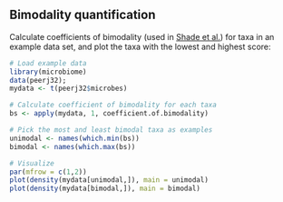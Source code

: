 ## Bimodality quantification

Calculate coefficients of bimodality (used in [Shade et
al.](http://mbio.asm.org/content/5/4/e01371-14)) for taxa in an
example data set, and plot the taxa with the lowest and highest score:

```r
# Load example data
library(microbiome)
data(peerj32); 
mydata <- t(peerj32$microbes)

# Calculate coefficient of bimodality for each taxa
bs <- apply(mydata, 1, coefficient.of.bimodality)

# Pick the most and least bimodal taxa as examples
unimodal <- names(which.min(bs))
bimodal <- names(which.max(bs))

# Visualize
par(mfrow = c(1,2))
plot(density(mydata[unimodal,]), main = unimodal)
plot(density(mydata[bimodal,]), main = bimodal)
```


